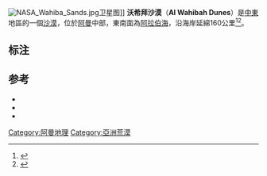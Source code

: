 {{Location map 
| 1=Oman 
| maptype=relief
| label=<br />Wahiba Sands
| lat_deg = 22 | lat_min = 0 | lat_sec = 0 | lat_dir = N
| lon_deg = 58 | lon_min = 50 | lon_sec = 0 | lon_dir = E 
| region=OM
| float=right 
| mark=Cercle rouge 50%.svg
| marksize   = 25
| position = left
| type=landmark 
| caption=Wahiba Sands in Oman
| width=250 }}
[[File:NASA_Wahiba_Sands.jpg|thumb]]卫星图]]
'''沃希拜沙漠'''（'''Al Wahibah Dunes'''）是[[中東|中東]]地區的一個[[沙漠|沙漠]]，位於[[阿曼|阿曼]]中部，東南面為[[阿拉伯海|阿拉伯海]]，沿海岸延綿160公里<ref>{{cite web | url = http://www.roughguides.com/destinations/middle-east/oman/sharqiya/south-muscat-inland-route/wahiba-sands/ | title = The Wahiba Sands | publisher = Rough Guides | accessdate = 2014-08-16 | archive-date = 2020-10-20 | archive-url = https://web.archive.org/web/20201020010818/https://www.roughguides.com/destinations/middle-east/oman/sharqiya/south-muscat-inland-route/wahiba-sands/ | dead-url = no }}</ref><ref>{{cite web |url=http://www.lonelyplanet.com/oman/sharqiya-region/sharqiya-wahiba-sands |title=Sharqiya (Wahiba) Sands, Oman - Travel Guide, Info & Bookings – Lonely Planet |publisher=Lonelyplanet.com |accessdate=2013-06-09 |archive-date=2017-12-04 |archive-url=https://web.archive.org/web/20171204183050/https://www.lonelyplanet.com/oman/sharqiya-region/sharqiya-wahiba-sands |dead-url=no }}</ref>。

==标注==
{{reflist|2}}

==参考==
{{commons category}}
{{wikivoyagelang|en|Wahiba Sands}}
*{{cite book | title = Quaternary Deserts and Climatic Change: Proceedings of the International Conference on Quaternary Deserts and Climatic Change : Al Ain, United Arab Emirates, 9–11 December 1995 | first = A. S. | last = Alsharhan |author2=IGCP Project 349  | publisher = Taylor & Francis | year = 1998 | isbn = 90-5410-597-6 | url = https://books.google.com/?id=AbEzqaD8hKkC&pg=PA290&dq=%22wahiba+sands%22}}
*{{cite book | title = Desert Geomorphology | first = Ronald U. | last = Cooke |author2=Andrew Warren |author3=Andrew Goudie  | publisher = Taylor & Francis | year = 1993 | isbn = 1-85728-017-2}}
*{{cite book | title = Oman: The Bradt Travel Guide | first = Diana | last = Darke |author2=Sandra Shields  | publisher = Bradt Travel Guides | year = 2006 | isbn = 1-84162-168-4 | pages = 214–217 | url = https://books.google.com/?id=tbr4_KpOzEgC&pg=PA216&dq=%22wahiba+sands%22}}

{{coord|display=title}}
{{oman-geo-stub}}
{{荒漠}}
{{normdaten}}
[[Category:阿曼地理|Category:阿曼地理]]
[[Category:亞洲荒漠|Category:亞洲荒漠]]